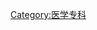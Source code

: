 {{Catnav|頁面分類|人类社会|知識|科学|医学}}
{{Catnav|頁面分類|人类社会|生活|医学}}

{{catmore}}


[[Category:医学专科|Category:医学专科]]